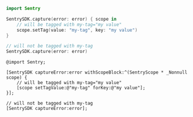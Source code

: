 ```swift
import Sentry

SentrySDK.capture(error: error) { scope in
    // will be tagged with my-tag="my value"
    scope.setTag(value: "my-tag", key: "my value")
}

// will not be tagged with my-tag
SentrySDK.capture(error: error)
```

```objc
@import Sentry;

[SentrySDK captureError:error withScopeBlock:^(SentryScope * _Nonnull scope) {
    // will be tagged with my-tag="my value"
    [scope setTagValue:@"my-tag" forKey:@"my value"];
}];

// will not be tagged with my-tag
[SentrySDK captureError:error];
```
